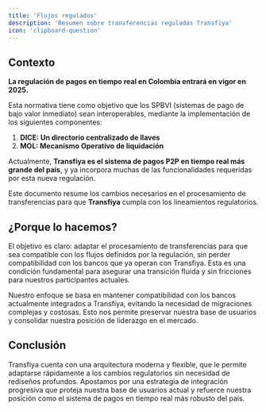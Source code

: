 ```yaml
---
title: 'Flujos regulados'
description: 'Resumen sobre transferencias reguladas Transfiya'
icon: 'clipboard-question'
---
```


## Contexto

**La regulación de pagos en tiempo real en Colombia entrará en vigor en 2025.**

Esta normativa tiene como objetivo que los SPBVI (sistemas de pago de bajo valor inmediato) sean interoperables, mediante la implementación de los siguientes componentes:

1. **DICE: Un directorio centralizado de llaves**
2. **MOL: Mecanismo Operativo de liquidación**

Actualmente, **Transfiya es el sistema de pagos P2P en tiempo real más grande del país**, y ya incorpora muchas de las funcionalidades requeridas por esta nueva regulación.

Este documento resume los cambios necesarios en el procesamiento de transferencias para que **Transfiya** cumpla con los lineamientos regulatorios.

## ¿Porque lo hacemos?

El objetivo es claro: adaptar el procesamiento de transferencias para que sea compatible con los flujos definidos por la regulación, sin perder compatibilidad con los bancos que ya operan con Transfiya. Esta es una condición fundamental para asegurar una transición fluida y sin fricciones para nuestros participantes actuales.

Nuestro enfoque se basa en mantener compatibilidad con los bancos actualmente integrados a Transfiya, evitando la necesidad de migraciones complejas y costosas. Esto nos permite preservar nuestra base de usuarios y consolidar nuestra posición de liderazgo en el mercado.

## Conclusión

Transfiya cuenta con una arquitectura moderna y flexible, que le permite adaptarse rápidamente a los cambios regulatorios sin necesidad de rediseños profundos. Apostamos por una estrategia de integración progresiva que proteja nuestra base de usuarios actual y refuerce nuestra posición como el sistema de pagos en tiempo real más robusto del país.
